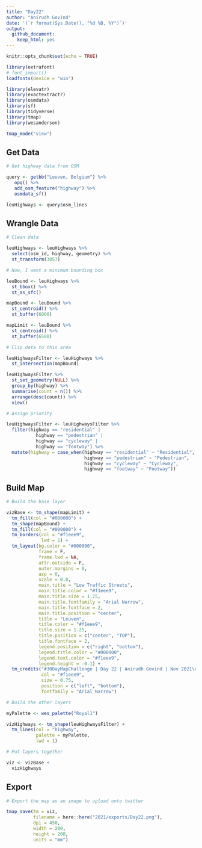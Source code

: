 ```yaml
---
title: "Day22"
author: "Anirudh Govind"
date: '(`r format(Sys.Date(), "%d %B, %Y")`)'
output:
  github_document:
    keep_html: yes
---
```


```r
knitr::opts_chunk$set(echo = TRUE)

library(extrafont)
# font_import()
loadfonts(device = "win")

library(elevatr)
library(exactextractr)
library(osmdata)
library(sf)
library(tidyverse)
library(tmap)
library(wesanderson)

tmap_mode("view")
```


## Get Data

```r
# Get highway data from OSM

query <- getbb("Leuven, Belgium") %>% 
   opq() %>% 
   add_osm_feature("highway") %>% 
   osmdata_sf()

leuHighways <- query$osm_lines

```

## Wrangle Data

```r
# Clean data

leuHighways <- leuHighways %>% 
  select(osm_id, highway, geometry) %>% 
  st_transform(3857)

```

```r
# Now, I want a minimum bounding box

leuBound <- leuHighways %>% 
  st_bbox() %>% 
  st_as_sfc()

mapBound <- leuBound %>% 
  st_centroid() %>% 
  st_buffer(6000)

mapLimit <- leuBound %>% 
  st_centroid() %>% 
  st_buffer(6500)

```

```r
# Clip data to this area

leuHighwaysFilter <- leuHighways %>% 
  st_intersection(mapBound)

leuHighwaysFilter %>% 
  st_set_geometry(NULL) %>% 
  group_by(highway) %>% 
  summarise(count = n()) %>% 
  arrange(desc(count)) %>% 
  view()
```

```r
# Assign priority

leuHighwaysFilter <- leuHighwaysFilter %>% 
  filter(highway == "residential" |
           highway == "pedestrian" |
           highway == "cycleway" |
           highway == "footway") %>% 
  mutate(highway = case_when(highway == "residential" ~ "Residential",
                             highway == "pedestrian" ~ "Pedestrian",
                             highway == "cycleway" ~ "Cycleway",
                             highway == "footway" ~ "Footway"))
```

## Build Map

```r
# Build the base layer

vizBase <- tm_shape(mapLimit) +
  tm_fill(col = "#000000") +
  tm_shape(mapBound) +
  tm_fill(col = "#000000") +
  tm_borders(col = "#f1eee9",
             lwd = 1) +
  tm_layout(bg.color = "#000000",
            frame = F,
            frame.lwd = NA,
            attr.outside = F,
            outer.margins = 0,
            asp = 0,
            scale = 0.8,
            main.title = "Low Traffic Streets",
            main.title.color = "#f1eee9",
            main.title.size = 1.75,
            main.title.fontfamily = "Arial Narrow",
            main.title.fontface = 2,
            main.title.position = "center",
            title = "Leuven",
            title.color = "#f1eee9",
            title.size = 1.25,
            title.position = c("center", "TOP"),
            title.fontface = 2,
            legend.position = c("right", "bottom"),
            legend.title.color = "#000000",
            legend.text.color = "#f1eee9",
            legend.height = -0.1) + 
  tm_credits("#30DayMapChallenge | Day 22 | Anirudh Govind | Nov 2021\nMap data © OpenStreetMap contributors and available from https://www.openstreetmap.org",
             col = "#f1eee9",
             size = 0.75,
             position = c("left", "bottom"),
             fontfamily = "Arial Narrow")
```

```r
# Build the other layers

myPalette <- wes_palette("Royal1")

vizHighways <- tm_shape(leuHighwaysFilter) +
  tm_lines(col = "highway",
           palette = myPalette,
           lwd = 1)

```

```r
# Put layers together

viz <- vizBase +
  vizHighways
```

## Export

```r
# Export the map as an image to upload onto twitter

tmap_save(tm = viz,
          filename = here::here("2021/exports/Day22.png"),
          dpi = 450,
          width = 200,
          height = 200,
          units = "mm")

```

